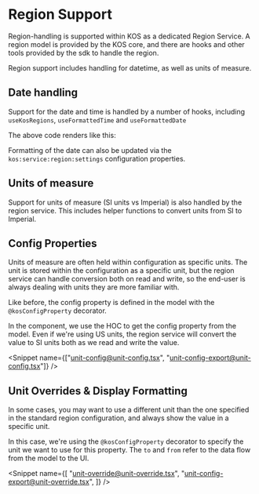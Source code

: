
<Meta title="Foundations/12. Region Support" />

# Region Support

Region-handling is supported within KOS as a dedicated Region Service. A region model is provided by the KOS core, and there are hooks and other tools provided by the sdk to handle the region.

Region support includes handling for datetime, as well as units of measure.

## Date handling

Support for the date and time is handled by a number of hooks, including `useKosRegions`, `useFormattedTime` and `useFormattedDate`

<Snippet name="Region@region.tsx" />

The above code renders like this:

<Canvas of={RegionStory} />

Formatting of the date can also be updated via the `kos:service:region:settings` configuration properties.

## Units of measure

Support for units of measure (SI units vs Imperial) is also handled by the region service. This includes helper functions to convert units from SI to Imperial.

<Canvas of={UnitsStory} />

## Config Properties

Units of measure are often held within configuration as specific units. The unit is stored within the configuration as a specific unit, but the region service can handle conversion both on read and write, so the end-user is always dealing with units they are more familiar with.

Like before, the config property is defined in the model with the `@kosConfigProperty` decorator.

<Snippet name="unit-example-config@unit-example-model.ts" />

In the component, we use the HOC to get the config property from the model. Even if we're using US units, the region service will convert the value to SI units both as we read and write the value.

<Snippet
  name={["unit-config@unit-config.tsx", "unit-config-export@unit-config.tsx"]}
/>

<Canvas of={UnitConfigStory} />

## Unit Overrides & Display Formatting

In some cases, you may want to use a different unit than the one specified in the standard region configuration, and always show the value in a specific unit.

In this case, we're using the `@kosConfigProperty` decorator to specify the unit we want to use for this property. The `to` and `from` refer to the data flow from the model to the UI.

<Snippet name="unit-override-example@unit-example-model.ts" />

<Snippet
  name={[
    "unit-override@unit-override.tsx",
    "unit-config-export@unit-override.tsx",
  ]}
/>

<Canvas of={UnitOverrideStory} />

